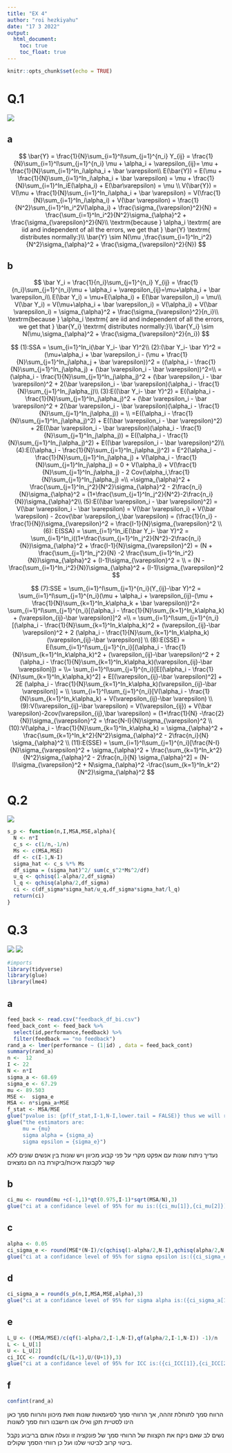 ```yaml
---
title: "EX 4"
author: "roi hezkiyahu"
date: "17 3 2022"
output: 
  html_document:
    toc: true
    toc_float: true
---
```


```r
knitr::opts_chunk$set(echo = TRUE)
```

# Q.1
![](Q1.png)

## a

$$
\bar{Y} = \frac{1}{N}\sum_{i=1}^I\sum_{j=1}^{n_i} Y_{ij} = \frac{1}{N}\sum_{i=1}^I\sum_{j=1}^{n_i} \mu + \alpha_i + \varepsilon_{ij}= \mu + \frac{1}{N}\sum_{i=1}^In_i\alpha_i + \bar \varepsilon\\
E(\bar{Y}) = E(\mu + \frac{1}{N}\sum_{i=1}^In_i\alpha_i + \bar \varepsilon) = \mu + \frac{1}{N}\sum_{i=1}^In_iE(\alpha_i) + E(\bar\varepsilon) = \mu  \\
V(\bar{Y}) = V(\mu + \frac{1}{N}\sum_{i=1}^In_i\alpha_i + \bar \varepsilon) = V(\frac{1}{N}\sum_{i=1}^In_i\alpha_i) + V(\bar \varepsilon) = \frac{1}{N^2}\sum_{i=1}^In_i^2V(\alpha_i) + \frac{\sigma_{\varepsilon}^2}{N} = \frac{\sum_{i=1}^In_i^2}{N^2}\sigma_{\alpha}^2 + \frac{\sigma_{\varepsilon}^2}{N}\\
\textrm{because } \alpha_i \textrm{ are iid and independent of all the errors, we get that } \bar{Y} \textrm{ distributes normally:}\\
\bar{Y} \sim N(\mu ,\frac{\sum_{i=1}^In_i^2}{N^2}\sigma_{\alpha}^2 + \frac{\sigma_{\varepsilon}^2}{N})
$$

## b

$$
\bar Y_i = \frac{1}{n_i}\sum_{j=1}^{n_i} Y_{ij} = \frac{1}{n_i}\sum_{j=1}^{n_i}\mu + \alpha_i + \varepsilon_{ij}=\mu+\alpha_i + \bar \varepsilon_i\\
E(\bar Y_i) = \mu+E(\alpha_i) + E(\bar \varepsilon_i) = \mu\\
V(\bar Y_i) = V(\mu+\alpha_i + \bar \varepsilon_i) = V(\alpha_i) + V(\bar \varepsilon_i) = \sigma_{\alpha}^2 + \frac{\sigma_{\varepsilon}^2}{n_i}\\
\textrm{because } \alpha_i \textrm{ are iid and independent of all the errors, we get that } \bar{Y_i} \textrm{ distributes normally:}\\
\bar{Y_i} \sim N(\mu,\sigma_{\alpha}^2 + \frac{\sigma_{\varepsilon}^2}{n_i})
$$

$$
(1):SSA = \sum_{i=1}^In_i(\bar Y_i- \bar Y)^2\\
(2):(\bar Y_i- \bar Y)^2 = (\mu+\alpha_i + \bar \varepsilon_i - (\mu + \frac{1}{N}\sum_{j=1}^In_j\alpha_j + \bar \varepsilon))^2 = ((\alpha_i - \frac{1}{N}\sum_{j=1}^In_j\alpha_j) + (\bar \varepsilon_i - \bar \varepsilon))^2=\\
=(\alpha_i - \frac{1}{N}\sum_{j=1}^In_j\alpha_j)^2 + (\bar \varepsilon_i - \bar \varepsilon)^2 + 2(\bar \varepsilon_i - \bar \varepsilon)(\alpha_i - \frac{1}{N}\sum_{j=1}^In_j\alpha_j)\\
(3):E((\bar Y_i- \bar Y)^2) = E((\alpha_i - \frac{1}{N}\sum_{j=1}^In_j\alpha_j)^2 + (\bar \varepsilon_i - \bar \varepsilon)^2 + 2(\bar \varepsilon_i - \bar \varepsilon)(\alpha_i - \frac{1}{N}\sum_{j=1}^In_j\alpha_j)) = \\
=E((\alpha_i - \frac{1}{N}\sum_{j=1}^In_j\alpha_j)^2) + E((\bar \varepsilon_i - \bar \varepsilon)^2) + 2E((\bar \varepsilon_i - \bar \varepsilon)(\alpha_i - \frac{1}{N}\sum_{j=1}^In_j\alpha_j)) = E((\alpha_i - \frac{1}{N}\sum_{j=1}^In_j\alpha_j)^2) + E((\bar \varepsilon_i - \bar \varepsilon)^2)\\
(4):E((\alpha_i - \frac{1}{N}\sum_{j=1}^In_j\alpha_j)^2) = E^2(\alpha_i - \frac{1}{N}\sum_{j=1}^In_j\alpha_j) + V(\alpha_i - \frac{1}{N}\sum_{j=1}^In_j\alpha_j) = 0 + V(\alpha_i) + V(\frac{1}{N}\sum_{j=1}^In_j\alpha_j) - 2 Cov(\alpha_i,\frac{1}{N}\sum_{j=1}^In_j\alpha_j) =\\
=\sigma_{\alpha}^2 + \frac{\sum_{j=1}^In_j^2}{N^2}\sigma_{\alpha}^2 - 2\frac{n_i}{N}\sigma_{\alpha}^2 = (1+\frac{\sum_{j=1}^In_j^2}{N^2}-2\frac{n_i}{N})\sigma_{\alpha}^2\\
(5):E((\bar \varepsilon_i - \bar \varepsilon)^2) = V(\bar \varepsilon_i - \bar \varepsilon) = V(\bar \varepsilon_i) + V(\bar \varepsilon) - 2cov(\bar \varepsilon_i,\bar \varepsilon) = (\frac{1}{n_i} - \frac{1}{N})\sigma_{\varepsilon}^2  = \frac{I-1}{N}\sigma_{\varepsilon}^2
\\
(6): E(SSA) = \sum_{i=1}^In_iE(\bar Y_i- \bar Y)^2 = \sum_{i=1}^In_i((1+\frac{\sum_{j=1}^In_j^2}{N^2}-2\frac{n_i}{N})\sigma_{\alpha}^2 +  \frac{I-1}{N}\sigma_{\varepsilon}^2) =
(N + \frac{\sum_{j=1}^In_j^2}{N} -2 \frac{\sum_{i=1}^In_i^2}{N})\sigma_{\alpha}^2 + (I-1)\sigma_{\varepsilon}^2 = \\
= (N - \frac{\sum_{i=1}^In_i^2}{N})\sigma_{\alpha}^2 + (I-1)\sigma_{\varepsilon}^2
$$

$$
(7):SSE =  \sum_{i=1}^I\sum_{j=1}^{n_i}(Y_{ij}-\bar Y)^2 = \sum_{i=1}^I\sum_{j=1}^{n_i}(\mu + \alpha_i + \varepsilon_{ij}-(\mu + \frac{1}{N}\sum_{k=1}^In_k\alpha_k + \bar \varepsilon))^2= \sum_{i=1}^I\sum_{j=1}^{n_i}[(\alpha_i - \frac{1}{N}\sum_{k=1}^In_k\alpha_k) + (\varepsilon_{ij}-\bar \varepsilon)]^2 =\\ = \sum_{i=1}^I\sum_{j=1}^{n_i}[(\alpha_i - \frac{1}{N}\sum_{k=1}^In_k\alpha_k)^2 + (\varepsilon_{ij}-\bar \varepsilon)^2 + 2 (\alpha_i - \frac{1}{N}\sum_{k=1}^In_k\alpha_k)(\varepsilon_{ij}-\bar \varepsilon)]
\\
(8):E(SSE) = E(\sum_{i=1}^I\sum_{j=1}^{n_i}[(\alpha_i - \frac{1}{N}\sum_{k=1}^In_k\alpha_k)^2 + (\varepsilon_{ij}-\bar \varepsilon)^2 + 2 (\alpha_i - \frac{1}{N}\sum_{k=1}^In_k\alpha_k)(\varepsilon_{ij}-\bar \varepsilon)]) = \\=
\sum_{i=1}^I\sum_{j=1}^{n_i}[E[(\alpha_i - \frac{1}{N}\sum_{k=1}^In_k\alpha_k)^2] + E[(\varepsilon_{ij}-\bar \varepsilon)^2] + 2E (\alpha_i - \frac{1}{N}\sum_{k=1}^In_k\alpha_k)(\varepsilon_{ij}-\bar \varepsilon)] =
\\
\sum_{i=1}^I\sum_{j=1}^{n_i}[V(\alpha_i - \frac{1}{N}\sum_{k=1}^In_k\alpha_k) + V(\varepsilon_{ij}-\bar \varepsilon)
\\
(9):V(\varepsilon_{ij}-\bar \varepsilon) = V(\varepsilon_{ij}) + V(\bar \varepsilon)-2cov(\varepsilon_{ij},\bar \varepsilon) = (1+\frac{1}{N} -\frac{2}{N})\sigma_{\varepsilon}^2 = \frac{N-I}{N}\sigma_{\varepsilon}^2
\\
(10):V(\alpha_i - \frac{1}{N}\sum_{k=1}^In_k\alpha_k) = \sigma_{\alpha}^2 + \frac{\sum_{k=1}^In_k^2}{N^2}\sigma_{\alpha}^2 - 2\frac{n_i}{N} \sigma_{\alpha}^2
\\
(11):E(SSE) = \sum_{i=1}^I\sum_{j=1}^{n_i}[\frac{N-I}{N}\sigma_{\varepsilon}^2 + \sigma_{\alpha}^2 + \frac{\sum_{k=1}^In_k^2}{N^2}\sigma_{\alpha}^2 - 2\frac{n_i}{N} \sigma_{\alpha}^2] = (N-I)\sigma_{\varepsilon}^2 + N\sigma_{\alpha}^2 -\frac{\sum_{k=1}^In_k^2}{N^2}\sigma_{\alpha}^2
$$

# Q.2

![](Q2.png)

```r
s_p <- function(n,I,MSA,MSE,alpha){
  N <- n*I
  c_s <- c(1/n,-1/n)
  Ms <- c(MSA,MSE)
  df <- c(I-1,N-I)
  sigma_hat <- c_s %*% Ms
  df_sigma = (sigma_hat)^2/ sum(c_s^2*Ms^2/df)
  u_q <- qchisq(1-alpha/2,df_sigma)
  l_q <- qchisq(alpha/2,df_sigma)
  ci <- c(df_sigma*sigma_hat/u_q,df_sigma*sigma_hat/l_q)
  return(ci)
}
```


# Q.3

![](Q3_a.png)
![](Q3_b.png)

```r
#imports
library(tidyverse)
library(glue)
library(lme4)
```

## a

```r
feed_back <- read.csv("feedback_df_bi.csv")
feed_back_cont <- feed_back %>%
  select(id,performance,feedback) %>%
  filter(feedback == "no feedback")
rand_a <- lmer(performance ~ (1|id) , data = feed_back_cont)
summary(rand_a)
n <-  12
I <- 22
N <- n*I
sigma_a <- 68.69
sigma_e <- 67.29
mu <- 89.503
MSE <-  sigma_e
MSA <- n*sigma_a+MSE
f_stat <- MSA/MSE
glue("pvalue is: {pf(f_stat,I-1,N-I,lower.tail = FALSE)} thus we will reject the null with a confidance level of 95%")
glue("the estimators are:
     mu = {mu}
     sigma alpha = {sigma_a}
     sigma epsilon = {sigma_e}")
```

נעדיך ניתוח שונות עם אפקט מקרי על פני קבוע מכיוון ויש שונות בין אנשים שונים ללא קשר לקבוצת איכות/ביקורת בה הם נמצאים

## b

```r
ci_mu <- round(mu +c(-1,1)*qt(0.975,I-1)*sqrt(MSA/N),3)
glue("ci at a confidance level of 95% for mu is:({ci_mu[1]},{ci_mu[2]})")
```

## c

```r
alpha <- 0.05
ci_sigma_e <- round(MSE*(N-I)/c(qchisq(1-alpha/2,N-I),qchisq(alpha/2,N-I)),3)
glue("ci at a confidance level of 95% for sigma epsilon is:({ci_sigma_e[1]},{ci_sigma_e[2]})")
```

## d

```r
ci_sigma_a = round(s_p(n,I,MSA,MSE,alpha),3)
glue("ci at a confidance level of 95% for sigma alpha is:({ci_sigma_a[1]},{ci_sigma_a[2]})")
```

## e

```r
L_U <- ((MSA/MSE)/c(qf(1-alpha/2,I-1,N-I),qf(alpha/2,I-1,N-I)) -1)/n
L <- L_U[1]
U <- L_U[2]
ci_ICC <- round(c(L/(L+1),U/(U+1)),3)
glue("ci at a confidance level of 95% for ICC is:({ci_ICC[1]},{ci_ICC[2]})")
```

## f

```r
confint(rand_a)
```

הרווח סמך לתוחלת זההה, אך הרווחי סמך לסיגמאות שונות וזאת מיכוון והרווח סמך כאן הינו לסטיית תקן ואילו אנו חישבנו רווח סמך לשונות

נשים לב שאם ניקח את הקצוות של הרווחי סמך של פונקציה זו ונעלה אותם בריבוע נקבל ביטוי קרוב לביטוי שלנו ועל כן רווחי הסמך שקולים.
